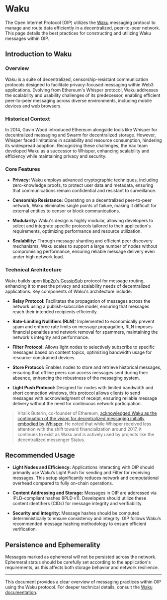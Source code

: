 # Waku

The Open Internet Protocol (OIP) utilizes the [Waku](https://waku.org) messaging protocol to manage and route data efficiently in a decentralized, peer-to-peer network. This page details the best practices for constructing and utilizing Waku messages within OIP.

## Introduction to Waku
### Overview
Waku is a suite of decentralized, censorship-resistant communication protocols designed to facilitate privacy-focused messaging within Web3 applications. Evolving from Ethereum's Whisper protocol, Waku addresses the scalability and usability challenges of its predecessor, enabling efficient peer-to-peer messaging across diverse environments, including mobile devices and web browsers.

### Historical Context
In 2014, Gavin Wood introduced Ethereum alongside tools like Whisper for decentralized messaging and Swarm for decentralized storage. However, Whisper faced limitations in scalability and resource consumption, hindering its widespread adoption. Recognizing these challenges, the Vac team developed Waku as a successor to Whisper, enhancing scalability and efficiency while maintaining privacy and security.

### Core Features
- **Privacy:** Waku employs advanced cryptographic techniques, including zero-knowledge proofs, to protect user data and metadata, ensuring that communications remain confidential and resistant to surveillance.

- **Censorship Resistance:** Operating on a decentralized peer-to-peer network, Waku eliminates single points of failure, making it difficult for external entities to censor or block communications.

- **Modularity:** Waku's design is highly modular, allowing developers to select and integrate specific protocols tailored to their application's requirements, optimizing performance and resource utilization.

- **Scalability:** Through message sharding and efficient peer discovery mechanisms, Waku scales to support a large number of nodes without compromising performance, ensuring reliable message delivery even under high network load.

### Technical Architecture
Waku builds upon [libp2p's GossipSub](https://libp2p.io) protocol for message routing, enhancing it to meet the privacy and scalability needs of decentralized applications. Key components of Waku's architecture include:

- **Relay Protocol:** Facilitates the propagation of messages across the network using a publish-subscribe model, ensuring that messages reach their intended recipients efficiently.

- **Rate-Limiting Nullifiers (RLN):** Implemented to economically prevent spam and enforce rate limits on message propagation, RLN imposes financial penalties and network removal for spammers, maintaining the network's integrity and performance.

- **Filter Protocol:** Allows light nodes to selectively subscribe to specific messages based on content topics, optimizing bandwidth usage for resource-constrained devices.

- **Store Protocol:** Enables nodes to store and retrieve historical messages, ensuring that offline peers can access messages sent during their absence, enhancing the robustness of the messaging system.

- **Light Push Protocol:** Designed for nodes with limited bandwidth and short connection windows, this protocol allows clients to send messages with acknowledgment of receipt, ensuring reliable message delivery without the need for continuous network participation.


> Vitalik Buterin, co-founder of Ethereum, [acknowledged Waku as the continuation of the vision for decentralized messaging initially embodied by Whisper](https://vitalik.eth.limo/general/2023/12/28/cypherpunk.html). He noted that while Whisper received less attention with the shift toward financialization around 2017, it continues to exist as Waku and is actively used by projects like the decentralized messenger Status.

## Recommended Usage

- **Light Nodes and Efficiency:** Applications interacting with OIP should primarily use Waku’s Light Push for sending and Filter for receiving messages. This setup significantly reduces network and computational overhead compared to fully on-chain operations.

- **Content Addressing and Storage:** Messages in OIP are addressed via IPLD-compliant hashes (IPLD v1). Developers should utilize these content identifiers (CIDs) for message integrity and verifiability.

- **Security and Integrity:** Message hashes should be computed deterministically to ensure consistency and integrity. OIP follows Waku’s recommended message hashing methodology to ensure efficient verification.

## Persistence and Ephemerality

Messages marked as ephemeral will not be persisted across the network. Ephemeral status should be carefully set according to the application's requirements, as this affects both storage behavior and network resilience.

---

This document provides a clear overview of messaging practices within OIP using the Waku protocol. For deeper technical details, consult the [Waku documentation](https://waku.org).